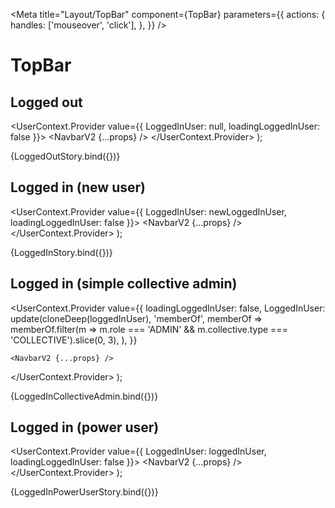 
<Meta
  title="Layout/TopBar"
  component={TopBar}
  parameters={{
    actions: {
      handles: ['mouseover', 'click'],
    },
  }}
/>

# TopBar

## Logged out

  <UserContext.Provider value={{ LoggedInUser: null, loadingLoggedInUser: false }}>
    <NavbarV2 {...props} />
  </UserContext.Provider>
);

<Story name="Logged out">{LoggedOutStory.bind({})}</Story>

## Logged in (new user)

  <UserContext.Provider value={{ LoggedInUser: newLoggedInUser, loadingLoggedInUser: false }}>
    <NavbarV2 {...props} />
  </UserContext.Provider>
);

<Story name="Logged in (new user)">{LoggedInStory.bind({})}</Story>

## Logged in (simple collective admin)

  <UserContext.Provider
    value={{
      loadingLoggedInUser: false,
      LoggedInUser: update(cloneDeep(loggedInUser), 'memberOf', memberOf =>
        memberOf.filter(m => m.role === 'ADMIN' && m.collective.type === 'COLLECTIVE').slice(0, 3),
      ),
    }}
  >
    <NavbarV2 {...props} />
  </UserContext.Provider>
);

<Story name="Logged in (collective admin)">{LoggedInCollectiveAdmin.bind({})}</Story>

## Logged in (power user)

  <UserContext.Provider value={{ LoggedInUser: loggedInUser, loadingLoggedInUser: false }}>
    <NavbarV2 {...props} />
  </UserContext.Provider>
);

<Story name="Logged in (power user)">{LoggedInPowerUserStory.bind({})}</Story>

